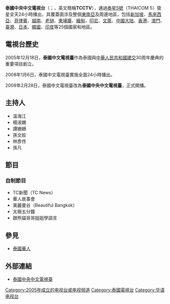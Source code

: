 {{Infobox Company 
| company_name = 泰國中央中文電視台
| company_name_en = บริษัท ไทย เซ็นทรัล ไชนีส เทเลวิชั่น จำกัด<br>Thai Central Chinese Television
| company_logo = TCCTV logo.png
| company_type = 
| foundation = 2005年12月18日
| location = [[泰國|泰國]][[曼谷|曼谷]][[挽可廉縣|挽可廉縣]]<br>拉瑪三路門牌111/1號黃新民大廈11樓
| zip_code = 10120
| telephone_no = +66 2-6893670-3
| key_people = 
| industry = 
| capital = 
| products = 
| revenue = 
| operating_income = 
| profit = 
| earnings_per_share = 
| num_employees = 
| parent =  
| subsid = 
| company_slogan = 
| homepage = http://www.tcctv.co.th/
| width =
| footnotes = 
}}

'''泰國中央中文電視台'''（{{lang-th|'''บริษัท ไทย เซ็นทรัล ไชนีส เทเลวิชั่น จำกัด'''}}；{{lang-en|'''Thai Central Chinese Television'''}}，英文簡稱'''TCCTV'''），通過[[泰星5號|泰星5號]]（THAICOM 5）衛星全天24小時播出，其覆蓋面涉及整個[[東南亞|東南亞]]及周邊地區，包括[[新加坡|新加坡]]、[[馬來西亞|馬來西亞]]、[[菲律賓|菲律賓]]、[[越南|越南]]、[[老撾|老撾]]、[[柬埔寨|柬埔寨]]、[[緬甸|緬甸]]，[[印尼|印尼]]、[[文萊|文萊]]、[[中國大陆|中國大陆]]、[[香港|香港]]、[[澳門|澳門]]、[[臺灣|臺灣]]、[[日本|日本]]、[[韓國|韓國]]、[[印度|印度]]等25個國家和地區。

==電視台歷史==
2005年12月18日，'''泰國中文電視臺'''作為泰國與[[中華人民共和國|中華人民共和國]][[建交|建交]]30周年慶典的重要項目創立。

2008年1月6日，泰國中文電視臺實施全面24小時播出。

2009年2月28日，泰國中文電視臺改為'''泰國中央中文電視臺'''，正式開播。

==主持人==
*溫海江
*楊淑嫻
*譚姍姍
*孫文姣
*林彥佟
*孫凡

==節目==
===自制節目===
*TC新聞（TC News）
*華人故事會
*美麗曼谷（Beautiful Bangkok）
*太極五分鐘
*跟熊貓哥哥姐姐學語言

==參見==
*[[泰國華人|泰國華人]]

==外部連結==
*[http://thaicctv.co.th/ 泰國中央中文電視臺] {{Wayback|url=http://thaicctv.co.th/ |date=20180409131011 }}

{{泰國電視台}}

[[Category:2005年成立的电视台或电视频道|Category:2005年成立的电视台或电视频道]]
[[Category:泰國電視台|Category:泰國電視台]]
[[Category:华语电视台|Category:华语电视台]]